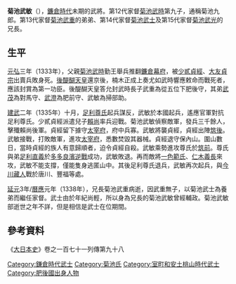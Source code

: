 {{no footnotes|time=2014-03-05T16:03:20+00:00}}
{{onesource|time=2014-03-05T16:03:20+00:00}}
{{japanese|japanese=菊池 武敏|kana=きくち たけとし|romaji=Kikuchi Taketoshi}}

'''菊池武敏'''（{{bd|？年||1341年}}），[[鐮倉時代|鐮倉時代]]未期的武將。第12代家督[[菊池武時|菊池武時]]第九子，通稱菊池九郎。第13代家督[[菊池武重|菊池武重]]的弟弟、第14代家督[[菊池武士|菊池武士]]及第15代家督[[菊池武光|菊池武光]]的兄長。

==生平==
[[元弘|元弘]]三年（1333年），父親[[菊池武時|菊池武時]]勤王舉兵推翻[[鐮倉幕府|鐮倉幕府]]，被[[少貳貞經|少貳貞經]]、[[大友貞宗|大友貞宗]]出賣兵敗身死。[[後醍醐天皇|後醍醐天皇]]還京後，楠木正成上奏尤如武時響應敕命而戰死者，應該封賞為第一功臣。後醍醐天皇答允封武時長子武重為從五位下肥後守，其弟[[菊池武茂|武茂]]為對馬守、[[菊池武澄|武澄]]為肥前守、武敏為掃部助。

[[建武_(日本)|建武]]二年（1335年）十月，[[足利尊氏|足利尊氏]]起兵謀反，武敏於本國起兵，遙應官軍對抗足利尊氏。少貳貞經派遣兒子[[少貳賴尚|賴尚]]率兵迎戰。菊池武敏偵察敵軍，發兵三千餘人，擊殲賴尚後軍。貞經留下據守[[太宰府|太宰府]]，府中兵寡。武敏將襲貞經，貞經出陣[[筑後|筑後]]。武敏接戰，打敗敵軍，進攻[[太宰府|太宰府]]，悉數焚毀其器械。貞經退守保內山。圍山數日，當時貞經的族人有意歸順者，迫令貞經自殺。武敏乘勢進攻尊氏於[[筑前|筑前]]。尊氏與弟[[足利直義|足利直義]]於[[多多良濱之戰|多多良濱逆戰]]成功，武敏敗退。再而敵將[[一色範氏|一色範氏]]、[[仁木義長|仁木義長]]來攻，武敏不能支撐，僅能隻身逃匿山中。其後足利尊氏退兵，武敏再次起兵，與[[今川藏人|今川藏人]]戰於唐川、豐福等處。

[[延元|延元]]3年/[[曆應|曆應]]元年（1338年），兄長菊池武重病逝，因武重無子，以菊池武士為養弟而繼任家督。武士由於年紀尚輕，所以身為兄長的菊池武敏曾經輔政。菊池武敏部逝世之年不詳，但是相信是武士在位期間。

==參考資料==
《[[大日本史|大日本史]]》卷之一百七十一列傳第九十八
[[Category:鎌倉時代武士|Category:鎌倉時代武士]]
[[Category:菊池氏|Category:菊池氏]]
[[Category:室町和安土桃山時代武士|Category:室町和安土桃山時代武士]]
[[Category:肥後國出身人物|Category:肥後國出身人物]]